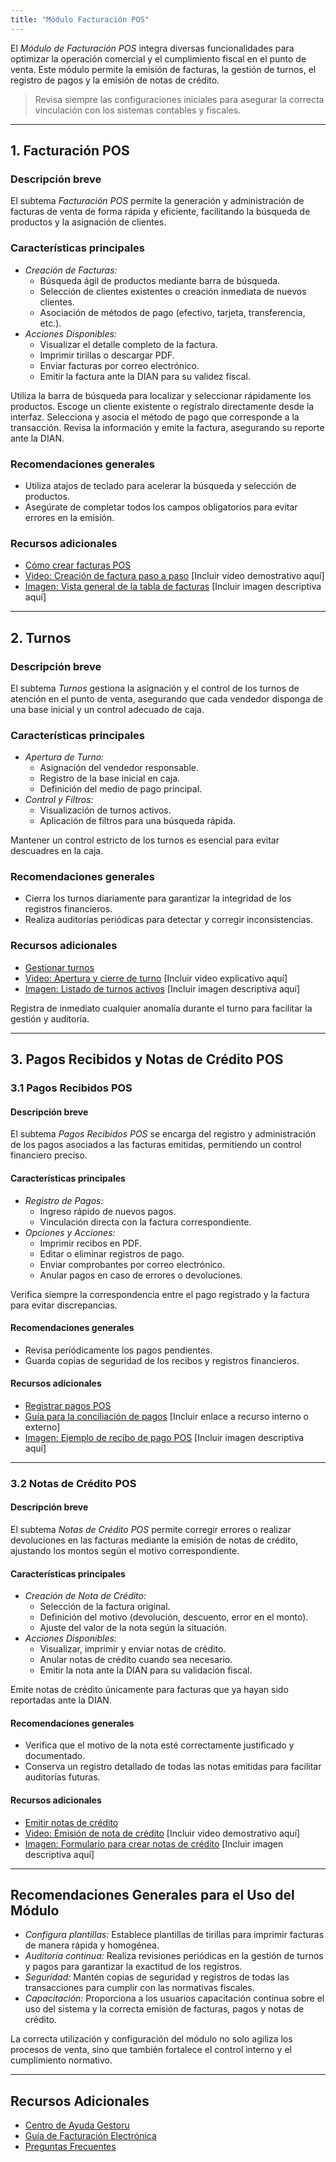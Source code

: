 ```yaml
---
title: "Módulo Facturación POS"
---
```



El *Módulo de Facturación POS* integra diversas funcionalidades para optimizar la operación comercial y el cumplimiento fiscal en el punto de venta. Este módulo permite la emisión de facturas, la gestión de turnos, el registro de pagos y la emisión de notas de crédito.

> <Tip>Revisa siempre las configuraciones iniciales para asegurar la correcta vinculación con los sistemas contables y fiscales.</Tip>

---

## 1. Facturación POS

### Descripción breve
El subtema *Facturación POS* permite la generación y administración de facturas de venta de forma rápida y eficiente, facilitando la búsqueda de productos y la asignación de clientes.

### Características principales
- *Creación de Facturas:*
  - Búsqueda ágil de productos mediante barra de búsqueda.
  - Selección de clientes existentes o creación inmediata de nuevos clientes.
  - Asociación de métodos de pago (efectivo, tarjeta, transferencia, etc.).
- *Acciones Disponibles:*
  - Visualizar el detalle completo de la factura.
  - Imprimir tirillas o descargar PDF.
  - Enviar facturas por correo electrónico.
  - Emitir la factura ante la DIAN para su validez fiscal.

<Steps>
  <Step title="Paso 1: Búsqueda y selección de productos">
    Utiliza la barra de búsqueda para localizar y seleccionar rápidamente los productos.
  </Step>
  <Step title="Paso 2: Selección del cliente">
    Escoge un cliente existente o regístralo directamente desde la interfaz.
  </Step>
  <Step title="Paso 3: Registro del pago">
    Selecciona y asocia el método de pago que corresponde a la transacción.
  </Step>
  <Step title="Paso 4: Emisión">
    Revisa la información y emite la factura, asegurando su reporte ante la DIAN.
  </Step>
</Steps>

### Recomendaciones generales
- <Tip>Utiliza atajos de teclado para acelerar la búsqueda y selección de productos.</Tip>
- <Info>Asegúrate de completar todos los campos obligatorios para evitar errores en la emisión.</Info>

### Recursos adicionales
- [Cómo crear facturas POS](https://ayuda.gestoru.com/ayuda/facturacion_resolucion-pos/factura)
- [Video: Creación de factura paso a paso](#) [Incluir video demostrativo aquí]
- [Imagen: Vista general de la tabla de facturas](#) [Incluir imagen descriptiva aquí]

---

## 2. Turnos

### Descripción breve
El subtema *Turnos* gestiona la asignación y el control de los turnos de atención en el punto de venta, asegurando que cada vendedor disponga de una base inicial y un control adecuado de caja.

### Características principales
- *Apertura de Turno:*
  - Asignación del vendedor responsable.
  - Registro de la base inicial en caja.
  - Definición del medio de pago principal.
- *Control y Filtros:*
  - Visualización de turnos activos.
  - Aplicación de filtros para una búsqueda rápida.

<Note>
Mantener un control estricto de los turnos es esencial para evitar descuadres en la caja.
</Note>

### Recomendaciones generales
- Cierra los turnos diariamente para garantizar la integridad de los registros financieros.
- Realiza auditorías periódicas para detectar y corregir inconsistencias.

### Recursos adicionales
- [Gestionar turnos](https://ayuda.gestoru.com/ayuda/facturacion_resolucion-pos/turnos)
- [Video: Apertura y cierre de turno](#) [Incluir video explicativo aquí]
- [Imagen: Listado de turnos activos](#) [Incluir imagen descriptiva aquí]

<Card title="Consejo importante">
  Registra de inmediato cualquier anomalía durante el turno para facilitar la gestión y auditoría.
</Card>

---

## 3. Pagos Recibidos y Notas de Crédito POS

### 3.1 Pagos Recibidos POS

#### Descripción breve
El subtema *Pagos Recibidos POS* se encarga del registro y administración de los pagos asociados a las facturas emitidas, permitiendo un control financiero preciso.

#### Características principales
- *Registro de Pagos:*
  - Ingreso rápido de nuevos pagos.
  - Vinculación directa con la factura correspondiente.
- *Opciones y Acciones:*
  - Imprimir recibos en PDF.
  - Editar o eliminar registros de pago.
  - Enviar comprobantes por correo electrónico.
  - Anular pagos en caso de errores o devoluciones.

<Warning>
Verifica siempre la correspondencia entre el pago registrado y la factura para evitar discrepancias.
</Warning>

#### Recomendaciones generales
- Revisa periódicamente los pagos pendientes.
- Guarda copias de seguridad de los recibos y registros financieros.

#### Recursos adicionales
- [Registrar pagos POS](https://ayuda.gestoru.com/ayuda/facturacion_resolucion-pos/pagos)
- [Guía para la conciliación de pagos](#) [Incluir enlace a recurso interno o externo]
- [Imagen: Ejemplo de recibo de pago POS](#) [Incluir imagen descriptiva aquí]

---

### 3.2 Notas de Crédito POS

#### Descripción breve
El subtema *Notas de Crédito POS* permite corregir errores o realizar devoluciones en las facturas mediante la emisión de notas de crédito, ajustando los montos según el motivo correspondiente.

#### Características principales
- *Creación de Nota de Crédito:*
  - Selección de la factura original.
  - Definición del motivo (devolución, descuento, error en el monto).
  - Ajuste del valor de la nota según la situación.
- *Acciones Disponibles:*
  - Visualizar, imprimir y enviar notas de crédito.
  - Anular notas de crédito cuando sea necesario.
  - Emitir la nota ante la DIAN para su validación fiscal.

<Tip>
Emite notas de crédito únicamente para facturas que ya hayan sido reportadas ante la DIAN.
</Tip>

#### Recomendaciones generales
- Verifica que el motivo de la nota esté correctamente justificado y documentado.
- Conserva un registro detallado de todas las notas emitidas para facilitar auditorías futuras.

#### Recursos adicionales
- [Emitir notas de crédito](https://ayuda.gestoru.com/ayuda/facturacion_resolucion-pos/notas-credito)
- [Video: Emisión de nota de crédito](#) [Incluir video demostrativo aquí]
- [Imagen: Formulario para crear notas de crédito](#) [Incluir imagen descriptiva aquí]

---

## Recomendaciones Generales para el Uso del Módulo

- *Configura plantillas:* Establece plantillas de tirillas para imprimir facturas de manera rápida y homogénea.
- *Auditoría continua:* Realiza revisiones periódicas en la gestión de turnos y pagos para garantizar la exactitud de los registros.
- *Seguridad:* Mantén copias de seguridad y registros de todas las transacciones para cumplir con las normativas fiscales.
- *Capacitación:* Proporciona a los usuarios capacitación continua sobre el uso del sistema y la correcta emisión de facturas, pagos y notas de crédito.

<Card title="Consejo Final">
  La correcta utilización y configuración del módulo no solo agiliza los procesos de venta, sino que también fortalece el control interno y el cumplimiento normativo.
</Card>

---

## Recursos Adicionales
- [Centro de Ayuda Gestoru](https://ayuda.gestoru.com)
- [Guía de Facturación Electrónica](https://ayuda.gestoru.com/ayuda/facturacion_resolucion-electronica)
- [Preguntas Frecuentes](https://ayuda.gestoru.com/ayuda/faqs)